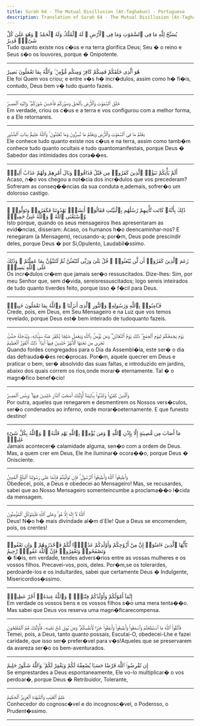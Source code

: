 ```yaml
---
title: Surah 64 - The Mutual Disillusion (At-Taghabun) - Portuguese
description: Translation of Surah 64 - The Mutual Disillusion (At-Taghabun) in Portuguese
---
```





<Aside type="quran" title="1">
يُسَبِّحُ لِلَّهِ مَا فِى ٱلسَّمَٰوَٰتِ وَمَا فِى ٱلْأَرْضِ ۖ لَهُ ٱلْمُلْكُ وَلَهُ ٱلْحَمْدُ ۖ وَهُوَ عَلَىٰ كُلِّ شَىْءٍۢ قَدِيرٌ
</Aside>

<Aside type="reference" title="1">
Tudo quanto existe nos c�us e na terra glorifica Deus; Seu � o reino e Seus s�o os louvores, porque � Onipotente.
</Aside>

---

<Aside type="quran" title="2">
هُوَ ٱلَّذِى خَلَقَكُمْ فَمِنكُمْ كَافِرٌۭ وَمِنكُم مُّؤْمِنٌۭ ۚ وَٱللَّهُ بِمَا تَعْمَلُونَ بَصِيرٌ
</Aside>

<Aside type="reference" title="2">
Ele foi Quem vos criou; e entre v�s h� incr�dulos, assim como h� fi�is, contudo, Deus bem v� tudo quanto fazeis.
</Aside>

---

<Aside type="quran" title="3">
خَلَقَ ٱلسَّمَٰوَٰتِ وَٱلْأَرْضَ بِٱلْحَقِّ وَصَوَّرَكُمْ فَأَحْسَنَ صُوَرَكُمْ ۖ وَإِلَيْهِ ٱلْمَصِيرُ
</Aside>

<Aside type="reference" title="3">
Em verdade, criou os c�us e a terra e vos configurou com a melhor forma, e a Ele retornareis.
</Aside>

---

<Aside type="quran" title="4">
يَعْلَمُ مَا فِى ٱلسَّمَٰوَٰتِ وَٱلْأَرْضِ وَيَعْلَمُ مَا تُسِرُّونَ وَمَا تُعْلِنُونَ ۚ وَٱللَّهُ عَلِيمٌۢ بِذَاتِ ٱلصُّدُورِ
</Aside>

<Aside type="reference" title="4">
Ele conhece tudo quanto existe nos c�us e na terra, assim como tamb�m conhece tudo quanto ocultais e tudo quantomanifestais, porque Deus � Sabedor das intimidades dos cora��es.
</Aside>

---

<Aside type="quran" title="5">
أَلَمْ يَأْتِكُمْ نَبَؤُا۟ ٱلَّذِينَ كَفَرُوا۟ مِن قَبْلُ فَذَاقُوا۟ وَبَالَ أَمْرِهِمْ وَلَهُمْ عَذَابٌ أَلِيمٌۭ
</Aside>

<Aside type="reference" title="5">
Acaso, n�o vos chegou a not�cia dos incr�dulos que vos precederam? Sofreram as conseq��ncias da sua conduta e,ademais, sofrer�o um doloroso castigo.
</Aside>

---

<Aside type="quran" title="6">
ذَٰلِكَ بِأَنَّهُۥ كَانَت تَّأْتِيهِمْ رُسُلُهُم بِٱلْبَيِّنَٰتِ فَقَالُوٓا۟ أَبَشَرٌۭ يَهْدُونَنَا فَكَفَرُوا۟ وَتَوَلَّوا۟ ۚ وَّٱسْتَغْنَى ٱللَّهُ ۚ وَٱللَّهُ غَنِىٌّ حَمِيدٌۭ
</Aside>

<Aside type="reference" title="6">
Isto porque, quando os seus mensageiros lhes apresentaram as evid�ncias, disseram: Acaso, os humanos h�o deencaminhar-nos? E renegaram (a Mensagem), recusando-a; por�m, Deus pode prescindir deles, porque Deus � por Si,Opulento, Laudabil�ssimo.
</Aside>

---

<Aside type="quran" title="7">
زَعَمَ ٱلَّذِينَ كَفَرُوٓا۟ أَن لَّن يُبْعَثُوا۟ ۚ قُلْ بَلَىٰ وَرَبِّى لَتُبْعَثُنَّ ثُمَّ لَتُنَبَّؤُنَّ بِمَا عَمِلْتُمْ ۚ وَذَٰلِكَ عَلَى ٱللَّهِ يَسِيرٌۭ
</Aside>

<Aside type="reference" title="7">
Os incr�dulos cr�em que jamais ser�o ressuscitados. Dize-lhes: Sim, por meu Senhor que, sem d�vida, sereisressuscitados; logo sereis inteirados de tudo quanto tiverdes feito, porque isso � f�cil para Deus.
</Aside>

---

<Aside type="quran" title="8">
فَـَٔامِنُوا۟ بِٱللَّهِ وَرَسُولِهِۦ وَٱلنُّورِ ٱلَّذِىٓ أَنزَلْنَا ۚ وَٱللَّهُ بِمَا تَعْمَلُونَ خَبِيرٌۭ
</Aside>

<Aside type="reference" title="8">
Crede, pois, em Deus, em Seu Mensageiro e na Luz que vos temos revelado, porque Deus est� bem inteirado de tudoquanto fazeis.
</Aside>

---

<Aside type="quran" title="9">
يَوْمَ يَجْمَعُكُمْ لِيَوْمِ ٱلْجَمْعِ ۖ ذَٰلِكَ يَوْمُ ٱلتَّغَابُنِ ۗ وَمَن يُؤْمِنۢ بِٱللَّهِ وَيَعْمَلْ صَٰلِحًۭا يُكَفِّرْ عَنْهُ سَيِّـَٔاتِهِۦ وَيُدْخِلْهُ جَنَّٰتٍۢ تَجْرِى مِن تَحْتِهَا ٱلْأَنْهَٰرُ خَٰلِدِينَ فِيهَآ أَبَدًۭا ۚ ذَٰلِكَ ٱلْفَوْزُ ٱلْعَظِيمُ
</Aside>

<Aside type="reference" title="9">
Quando fordes congregados para o Dia da Assembl�ia, este ser� o dia das defrauda��es rec�procas. Por�m, aquele quecrer em Deus e praticar o bem, ser� absolvido das suas faltas, e introduzido em jardins, abaixo dos quais correm os rios,onde morar� eternamente. Tal � o magn�fico benef�cio!
</Aside>

---

<Aside type="quran" title="10">
وَٱلَّذِينَ كَفَرُوا۟ وَكَذَّبُوا۟ بِـَٔايَٰتِنَآ أُو۟لَٰٓئِكَ أَصْحَٰبُ ٱلنَّارِ خَٰلِدِينَ فِيهَا ۖ وَبِئْسَ ٱلْمَصِيرُ
</Aside>

<Aside type="reference" title="10">
Por outra, aqueles que renegarem e desmentirem os Nossos vers�culos, ser�o condenados ao inferno, onde morar�oeternamente. E que funesto destino!
</Aside>

---

<Aside type="quran" title="11">
مَآ أَصَابَ مِن مُّصِيبَةٍ إِلَّا بِإِذْنِ ٱللَّهِ ۗ وَمَن يُؤْمِنۢ بِٱللَّهِ يَهْدِ قَلْبَهُۥ ۚ وَٱللَّهُ بِكُلِّ شَىْءٍ عَلِيمٌۭ
</Aside>

<Aside type="reference" title="11">
Jamais acontecer� calamidade alguma, sen�o com a ordem de Deus. Mas, a quem crer em Deus, Ele lhe iluminar� ocora��o, porque Deus � Onisciente.
</Aside>

---

<Aside type="quran" title="12">
وَأَطِيعُوا۟ ٱللَّهَ وَأَطِيعُوا۟ ٱلرَّسُولَ ۚ فَإِن تَوَلَّيْتُمْ فَإِنَّمَا عَلَىٰ رَسُولِنَا ٱلْبَلَٰغُ ٱلْمُبِينُ
</Aside>

<Aside type="reference" title="12">
Obedecei, pois, a Deus e obedecei ao Mensageiro! Mas, se recusardes, sabei que ao Nosso Mensageiro somenteincumbe a proclama��o l�cida da mensagem.
</Aside>

---

<Aside type="quran" title="13">
ٱللَّهُ لَآ إِلَٰهَ إِلَّا هُوَ ۚ وَعَلَى ٱللَّهِ فَلْيَتَوَكَّلِ ٱلْمُؤْمِنُونَ
</Aside>

<Aside type="reference" title="13">
Deus! N�o h� mais divindade al�m d´Ele! Que a Deus se encomendem, pois, os crentes!
</Aside>

---

<Aside type="quran" title="14">
يَٰٓأَيُّهَا ٱلَّذِينَ ءَامَنُوٓا۟ إِنَّ مِنْ أَزْوَٰجِكُمْ وَأَوْلَٰدِكُمْ عَدُوًّۭا لَّكُمْ فَٱحْذَرُوهُمْ ۚ وَإِن تَعْفُوا۟ وَتَصْفَحُوا۟ وَتَغْفِرُوا۟ فَإِنَّ ٱللَّهَ غَفُورٌۭ رَّحِيمٌ
</Aside>

<Aside type="reference" title="14">
� fi�is, em verdade, tendes advers�rios entre as vossas mulheres e os vossos filhos. Precavei-vos, pois, deles. Por�m,se os tolerardes, perdoarde-los e os indultardes, sabei que certamente Deus � Indulgente, Misericordios�ssimo.
</Aside>

---

<Aside type="quran" title="15">
إِنَّمَآ أَمْوَٰلُكُمْ وَأَوْلَٰدُكُمْ فِتْنَةٌۭ ۚ وَٱللَّهُ عِندَهُۥٓ أَجْرٌ عَظِيمٌۭ
</Aside>

<Aside type="reference" title="15">
Em verdade os vossos bens e os vossos filhos s�o uma mera tenta��o. Mas sabei que Deus vos reserva uma magn�ficarecompensa.
</Aside>

---

<Aside type="quran" title="16">
فَٱتَّقُوا۟ ٱللَّهَ مَا ٱسْتَطَعْتُمْ وَٱسْمَعُوا۟ وَأَطِيعُوا۟ وَأَنفِقُوا۟ خَيْرًۭا لِّأَنفُسِكُمْ ۗ وَمَن يُوقَ شُحَّ نَفْسِهِۦ فَأُو۟لَٰٓئِكَ هُمُ ٱلْمُفْلِحُونَ
</Aside>

<Aside type="reference" title="16">
Temei, pois, a Deus, tanto quanto possais, Escutai-O, obedecei-Lhe e fazei caridade, que isso ser� prefer�vel para v�s!Aqueles que se preservarem da avareza ser�o os bem-aventurados.
</Aside>

---

<Aside type="quran" title="17">
إِن تُقْرِضُوا۟ ٱللَّهَ قَرْضًا حَسَنًۭا يُضَٰعِفْهُ لَكُمْ وَيَغْفِرْ لَكُمْ ۚ وَٱللَّهُ شَكُورٌ حَلِيمٌ
</Aside>

<Aside type="reference" title="17">
Se emprestardes a Deus espontaneamente, Ele vo-lo multiplicar� o vos perdoar�, porque Deus � Retribuidor, Tolerante,
</Aside>

---

<Aside type="quran" title="18">
عَٰلِمُ ٱلْغَيْبِ وَٱلشَّهَٰدَةِ ٱلْعَزِيزُ ٱلْحَكِيمُ
</Aside>

<Aside type="reference" title="18">
Conhecedor do cognosc�vel e do incognosc�vel, o Poderoso, o Prudent�ssimo.
</Aside>

---
